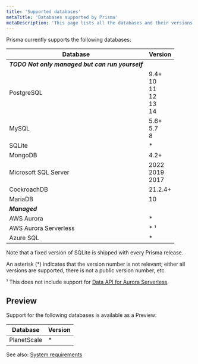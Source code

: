 ```yaml
---
title: 'Supported databases'
metaTitle: 'Databases supported by Prisma'
metaDescription: 'This page lists all the databases and their versions that are supported by Prisma.'
---
```


<TopBlock>

Prisma currently supports the following databases:

| Database                     | Version |
| ---------------------------- | ------- |
| _**TODO Not only managed but can run yourself**_  |         |
| PostgreSQL                   | 9.4+<br />10<br />11<br />12<br />13<br />14 |
| MySQL                        | 5.6+<br />5.7<br />8 |
| SQLite                       | \*      |
| MongoDB                      | 4.2+    |
| Microsoft SQL Server         | 2022<br />2019<br />2017 |   
| CockroachDB                  | 21.2.4+ |
| MariaDB                      | 10      |
| _**Managed**_       |         |
| AWS Aurora                   | \*      |
| AWS Aurora Serverless         | \* &sup1;     |
| Azure SQL                    | \*      |

Note that a fixed version of SQLite is shipped with every Prisma release.

An asterisk (\*) indicates that the version number is not relevant; either all versions are supported, there is not a public version number, etc.

&sup1; This does not include support for [Data API for Aurora Serverless](https://github.com/prisma/prisma/issues/1964).

</TopBlock>

## Preview

Support for the following databases is available as a Preview:

| Database    | Version |
| ----------- | ------- |
| PlanetScale | \*      |

See also: [System requirements](/reference/system-requirements)
